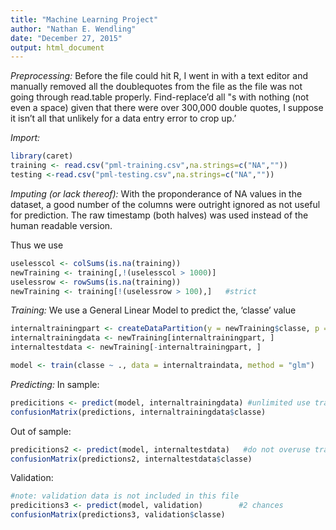 ```yaml
---
title: "Machine Learning Project"
author: "Nathan E. Wendling"
date: "December 27, 2015"
output: html_document
---
```


*Preprocessing:*
Before the file could hit R, I went in with a text editor and manually removed all the doublequotes from the file as the file was not going through read.table properly.  Find-replace'd all \"s with nothing (not even a space) given that there were over 300,000 double quotes, I suppose it isn't all that unlikely for a data entry error to crop up.'

*Import:*
```r
library(caret)
training <- read.csv("pml-training.csv",na.strings=c("NA",""))
testing <-read.csv("pml-testing.csv",na.strings=c("NA",""))
```

*Imputing (or lack thereof):*
With the proponderance of NA values in the dataset, a good number of the columns were outright ignored as not useful for prediction.  The raw timestamp (both halves) was used instead of the human readable version.

Thus we use 
```r
uselesscol <- colSums(is.na(training))
newTraining <- training[,!(uselesscol > 1000)]   
uselessrow <- rowSums(is.na(training))
newTraining <- training[!(uselessrow > 100),]   #strict
```

*Training:*
We use a General Linear Model to predict the, 'classe' value
```r
internaltrainingpart <- createDataPartition(y = newTraining$classe, p = 0.75, list = FALSE)
internaltrainingdata <- newTraining[internaltrainingpart, ]
internaltestdata <- newTraining[-internaltrainingpart, ]

model <- train(classe ~ ., data = internaltraindata, method = "glm")
```

*Predicting:*
In sample:
```r
predicitions <- predict(model, internaltrainingdata) #unlimited use training
confusionMatrix(predictions, internaltrainingdata$classe)
```

Out of sample:
```r
predicitions2 <- predict(model, internaltestdata)   #do not overuse training
confusionMatrix(predictions2, internaltestdata$classe)
```

Validation:
```r
#note: validation data is not included in this file
predicitions3 <- predict(model, validation)        #2 chances
confusionMatrix(predictions3, validation$classe)
```
